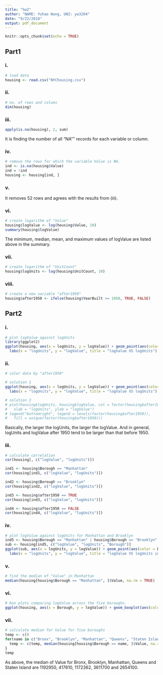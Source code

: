 ```yaml
---
title: "hw2"
author: "NAME: Yuhao Wang, UNI: yw3204"
date: "9/22/2018"
output: pdf_document
---
```


```r
knitr::opts_chunk$set(echo = TRUE)
```

## Part1
### i.
```r
# load data
housing <- read.csv("NYChousing.csv")
```

### ii.
```r
# no. of rows and colums
dim(housing)
```

### iii.
```r
apply(is.na(housing), 2, sum)
```
It is finding the number of all "NA"" records for each variable or column.

### iv.
```r
# remove the rows for which the variable Value is NA.
ind <- is.na(housing$Value)
ind = !ind
housing <- housing[ind, ]
```

### v.
It removes 52 rows and agrees with the results from (iii).

### vi.
```r
# create logarithm of "Value"
housing$logValue <- log(housing$Value, 10)
summary(housing$logValue)
```
The minimum, median, mean, and maximum values of logValue are listed above in the summary.

### vii.
```r
# create logarithm of "UnitCount"
housing$logUnits <- log(housing$UnitCount, 10)
```

### viii.
```r
# create a new variable "after1950"
housing$after1950 <- ifelse(housing$YearBuilt >= 1950, TRUE, FALSE)
```



## Part2
### i.
```r
# plot logValue against logUnits
library(ggplot2)
ggplot(housing, aes(x = logUnits, y = logValue)) + geom_point(aes(color = logValue)) + 
  labs(x = "logUnits", y = "logValue", title = "logValue VS logUnits")
```

### ii.
```r
# color data by "after1950"

# solution 1
ggplot(housing, aes(x = logUnits, y = logValue)) + geom_point(aes(color = after1950)) + 
  labs(x = "logUnits", y = "logValue", title = "logValue VS logUnits")

# solution 2
# plot(housing$logUnits, housing$logValue, col = factor(housing$after1950),
#   xlab = "logUnits", ylab = "logValue")
# legend("bottomright", legend = levels(factor(housing$after1950)), 
#   fill = unique(factor(housing$after1950)))
```
Basically, the larger the logUnits, the larger the logValue. And in general, logUnits and logValue after 1950 tend to be larger than that before 1950.


### iii.
```r
# calculate correlation
cor(housing[, c("logValue", "logUnits")])

ind1 <- housing$Borough == "Manhattan"
cor(housing[ind1, c("logValue", "logUnits")])

ind2 <- housing$Borough == "Brooklyn"
cor(housing[ind2, c("logValue", "logUnits")])

ind3 <- housing$after1950 == TRUE
cor(housing[ind3, c("logValue", "logUnits")])

ind4 <- housing$after1950 == FALSE
cor(housing[ind4, c("logValue", "logUnits")])
```

### iv.
```r
# plot logValue against logUnits for Manhattan and Brooklyn
ind5 <- housing$Borough == "Manhattan" | housing$Borough == "Brooklyn"
sub <- housing[ind5, c("logValue", "logUnits", "Borough")]
ggplot(sub, aes(x = logUnits, y = logValue)) + geom_point(aes(color = Borough)) + 
  labs(x = "logUnits", y = "logValue", title = "logValue VS logUnits in Manhattan and Brooklyn")
```

### v.
```r
# find the median of "Value" in Manhattan
median(housing[housing$Borough == "Manhattan", ]$Value, na.rm = TRUE)
```

### vi.
```r
# box plots comparing logValue across the five boroughs.
ggplot(housing, aes(x = Borough, y = logValue)) + geom_boxplot(aes(color = Borough))
```

### vii.
```r
# calculate median for Value for five boroughs
temp <- c()
for(name in c("Bronx", "Brooklyn", "Manhattan", "Queens", "Staten Island")) {
  temp <- c(temp, median(housing[housing$Borough == name, ]$Value, na.rm = TRUE))
}
temp
```
As above, the median of Value for Bronx, Brooklyn, Manhattan, Queens and Staten Island are 1192950, 417610, 1172362, 3611700 and 2654100.














